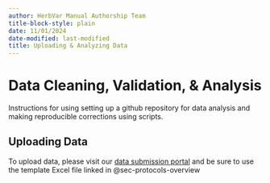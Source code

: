 ```yaml
---
author: HerbVar Manual Authorship Team
title-block-style: plain
date: 11/01/2024
date-modified: last-modified
title: Uploading & Analyzing Data
---
```



# Data Cleaning, Validation, & Analysis {#sec-data-analysis}

Instructions for using setting up a github repository for data analysis and making reproducible corrections using scripts. 


## Uploading Data {#sec-uploading_data} 

To upload data, please visit our [data submission portal](https://herbvar.shinyapps.io/data_portal_actual/) and be sure to use the template Excel file linked in @sec-protocols-overview

